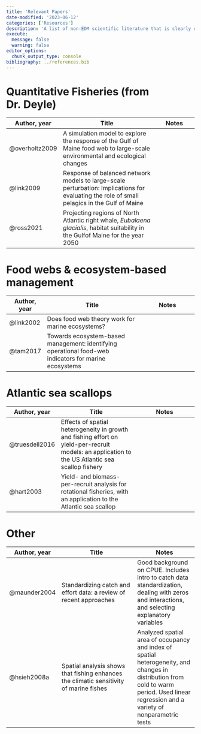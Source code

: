 ```yaml
---
title: 'Relevant Papers'
date-modified: '2023-06-12'
categories: ['Resources']
description: 'A list of non-EDM scientific literature that is clearly or potentially related to my project. Papers related to EDM can be found on the Intro to EDM page.'
execute: 
  message: false
  warning: false
editor_options: 
  chunk_output_type: console
bibliography: ../references.bib
---
```


# Quantitative Fisheries (from Dr. Deyle)

| Author, year   | Title                                                                                                                                        | Notes |
|---------------|--------------------------------------------|-------------------|
| @overholtz2009 | A simulation model to explore the response of the Gulf of Maine food web to large-scale environmental and ecological changes                 |       |
| @link2009      | Response of balanced network models to large-scale perturbation: Implications for evaluating the role of small pelagics in the Gulf of Maine |       |
| @ross2021      | Projecting regions of North Atlantic right whale, *Eubalaena glacialis*, habitat suitability in the Gulfof Maine for the year 2050           |       |

# Food webs & ecosystem-based management

| Author, year | Title                                                                                                 | Notes |
|---------------|------------------------------------------|------------------------|
| @link2002    | Does food web theory work for marine ecosystems?                                                      |       |
| @tam2017     | Towards ecosystem-based management: identifying operational food-web indicators for marine ecosystems |       |

# Atlantic sea scallops

| Author, year   | Title                                                                                                                                            | Notes |
|---------------|-------------------------------|-------------------------|
| @truesdell2016 | Effects of spatial heterogeneity in growth and fishing effort on yield-per-recruit models: an application to the US Atlantic sea scallop fishery |       |
| @hart2003      | Yield- and biomass-per-recruit analysis for rotational fisheries, with an application to the Atlantic sea scallop                                |       |

# Other 

| Author, year | Title                                                                                  | Notes                                                                                                                                                                                    |
|-----------------|-------------------------------|------------------------|
| @maunder2004 | Standardizing catch and effort data: a review of recent approaches                     | Good background on CPUE. Includes intro to catch data standardization, dealing with zeros and interactions, and selecting explanatory variables                                          |
| @hsieh2008a  | Spatial analysis shows that fishing enhances the climatic sensitivity of marine fishes | Analyzed spatial area of occupancy and index of spatial heterogeneity, and changes in distribution from cold to warm period. Used linear regression and a variety of nonparametric tests |

